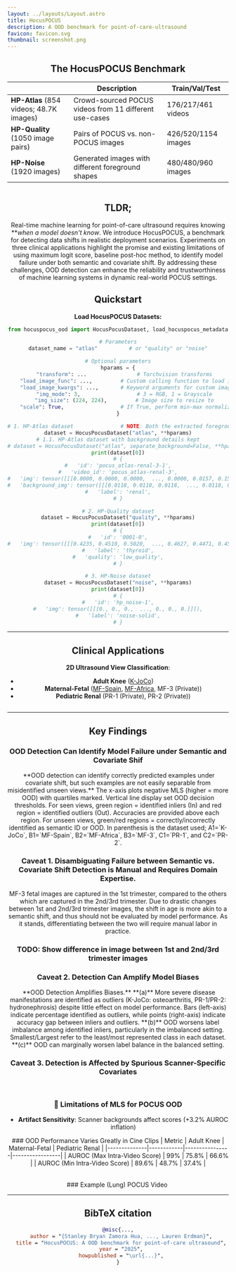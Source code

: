 ```yaml
---
layout: ../layouts/Layout.astro
title: HocusPOCUS
description: A OOD benchmark for point-of-care-ultrasound 
favicon: favicon.svg
thumbnail: screenshot.png
---
```






<Header
  title={frontmatter.title}
  authors={[
    {
      name: "Stanley Bryan Zamora Hua",
      url: "https://stan-hua.github.io/",
      institution: "The Hospital for Sick Children",
    },
    {
      name: "Lauren Erdman",
      institution: "Cincinnati Children's Hospital",
    },
  ]}
  conference="Pre-Print"
  links={[
    {
      name: "Paper",
      url: "",
      icon: "ri:file-pdf-2-line",
    },
    {
      name: "Code",
      url: "https://github.com/stan-hua/hocuspocus",
      icon: "ri:github-line",
    },
    {
      name: "arXiv",
      url: "",
      icon: "academicons:arxiv",
    }
  ]}
  />

## The HocusPOCUS Benchmark

|                                         | **Description**                                        | **Train/Val/Test**  |
|-----------------------------------------|--------------------------------------------------------|---------------------|
| **HP-Atlas** (854 videos; 48.7K images) | Crowd-sourced POCUS videos from 11 different use-cases | 176/217/461 videos  |
| **HP-Quality** (1050 image pairs)       | Pairs of POCUS vs. non-POCUS images                    | 426/520/1154 images |
| **HP-Noise** (1920 images)              | Generated images with different foreground shapes      | 480/480/960 images  |

<Figure caption="HocusPOCUS Datasets">
    <Image source={hocuspocus} altText="HocusPOCUS Datasets" />
</Figure>

<HighlightedSection>

## TLDR;

Real-time machine learning for point-of-care ultrasound requires knowing ***when a model doesn't know*.
We introduce HocusPOCUS, a benchmark for detecting data shifts in realistic deployment scenarios.
Experiments on three clinical applications highlight the promise and existing limitations of using maximum logit score, baseline post-hoc method, to identify model failure under both semantic and covariate shift.
By addressing these challenges, OOD detection can enhance the reliability and trustworthiness of machine learning systems in dynamic real-world POCUS settings.
</HighlightedSection>


## Quickstart

**Load HocusPOCUS Datasets:**
```python
from hocuspocus_ood import HocusPocusDataset, load_hocuspocus_metadata

# Parameters
dataset_name = "atlas"          # or "quality" or "noise"

# Optional parameters
hparams = {
    "transform": ...                # Torchvision transforms
    "load_image_func": ...,         # Custom calling function to load image given image path
    "load_image_kwargs": ...,       # Keyword arguments for custom image loading function
    "img_mode": 3,                  # 3 = RGB, 1 = Grayscale
    "img_size": (224, 224),         # Image size to resize to
    "scale": True,                  # If True, perform min-max normalization
}

# 1. HP-Atlas dataset               # NOTE: Both the extracted foreground and background are loaded
dataset = HocusPocusDataset("atlas", **hparams)
# 1.1. HP-Atlas dataset with background details kept
# dataset = HocusPocusDataset("atlas", separate_background=False, **hparams)
print(dataset[0])
# {
#   'id': 'pocus_atlas-renal-3-1',
#   'video_id': 'pocus_atlas-renal-3',
#   'img': tensor([[[0.0000, 0.0000, 0.0000,  ..., 0.0000, 0.0157, 0.1569]]]),
#   'background_img': tensor([[[0.0118, 0.0118, 0.0118,  ..., 0.0118, 0.0078, 0.0000]]]),
#   'label': 'renal',
# }

# 2. HP-Quality dataset
dataset = HocusPocusDataset("quality", **hparams)
print(dataset[0])
# {
#   'id': '0001-0',
#   'img': tensor([[[0.4235, 0.4510, 0.5020,  ..., 0.4627, 0.4471, 0.4549]]]),
#   'label': 'thyroid',
#   'quality': 'low_quality',
# }

# 3. HP-Noise dataset
dataset = HocusPocusDataset("noise", **hparams)
print(dataset[0])
# {
#   'id': 'hp_noise-1',
#   'img': tensor([[[0., 0., 0.,  ..., 0., 0., 0.]]]),
#   'label': 'noise-solid',
# }
```

---


## Clinical Applications
**2D Ultrasound View Classification**:
- **Adult Knee** ([K-JoCo](https://dataverse.harvard.edu/dataset.xhtml?persistentId=doi:10.7910/DVN/SKP9IB))
- **Maternal-Fetal** ([MF-Spain](https://zenodo.org/records/3904280), [MF-Africa](https://zenodo.org/records/7540448), MF-3 (Private))
- **Pediatric Renal** (PR-1 (Private), PR-2 (Private))

<Figure caption="">
    <Image source={applications} altText="Clinical Applications" />
</Figure>

---

## Key Findings

### OOD Detection Can Identify Model Failure under Semantic and Covariate Shif
<Image source={fig2} altText="OOD Detection Identifies Model Failure under Semantic and Covariate Shift" />
**OOD detection can identify correctly predicted examples under covariate shift, but such examples are not easily separable from misidentified unseen views.** The x-axis plots negative MLS (higher = more OOD) with quartiles marked. Vertical line display set OOD decision thresholds. For seen views, green region = identified inliers (In) and red region = identified outliers (Out). Accuracies are provided above each region. For unseen views, green/red regions = correctly/incorrectly identified as semantic ID or OOD. In parenthesis is the dataset used; A1=`K-JoCo`, B1=`MF-Spain`, B2=`MF-Africa`, B3=`MF-3`, C1=`PR-1`, and C2=`PR-2`.


### Caveat 1. Disambiguating Failure between Semantic vs. Covariate Shift Detection is Manual and Requires Domain Expertise.
MF-3 fetal images are captured in the 1st trimester, compared to the others which are captured in the 2nd/3rd trimester. Due to drastic changes between 1st and 2nd/3rd trimester images, the shift in age is more akin to a semantic shift, and thus should not be evaluated by model performance. As it stands, differentiating between the two will require manual labor in practice.

### TODO: Show difference in image between 1st and 2nd/3rd trimester images

### Caveat 2. Detection Can Amplify Model Biases
<Image source={fig3} altText="OOD Detection Identifies Model Failure under Semantic and Covariate Shift" />
**OOD Detection Amplifies Biases.** **(a)** More severe disease manifestations are identified as outliers (K-JoCo: osteoarthritis, PR-1/PR-2: hydronephrosis) despite little effect on model performance. Bars (left-axis) indicate percentage identified as outliers, while points (right-axis) indicate accuracy gap between inliers and outliers. **(b)** OOD worsens label imbalance among identified inliers, particularly in the imbalanced setting. Smallest/Largest refer to the least/most represented class in each dataset. **(c)** OOD can marginally worsen label balance in the balanced setting.


### Caveat 3. Detection is Affected by Spurious Scanner-Specific Covariates
<TwoColumns>
  <div>
    <Figure caption="[FILL HERE]">
      <Image source={fig3} altText="[FILL HERE]" />
    </Figure>
  </div>
  <div>
    <Figure caption="[FILL HERE]">
      <Image source={fig3} altText="[FILL HERE]" />
    </Figure>
  </div>
</TwoColumns>


### 🚩 Limitations of MLS for POCUS OOD
- **Artifact Sensitivity**: Scanner backgrounds affect scores (+3.2% AUROC inflation)
<TwoColumns>
  <div>
  ### OOD Performance Varies Greatly in Cine Clips
  <Table>
    | Metric       | Adult Knee | Maternal-Fetal | Pediatric Renal |
    |--------------|------------|----------------|-----------------|
    | AUROC (Max Intra-Video Score)    | 99%       | 75.8%          | 66.6%           |
    | AUROC (Min Intra-Video Score)    | 89.6%      | 48.7%          | 37.4%           |
  </Table>
  </div>
  <div>
  ### Example (Lung) POCUS Video
      <Image source={supplemental_video} altText="Example of Unstable OOD Detection in Videos" />
  </div>
</TwoColumns>

---

## BibTeX citation

```bibtex
@misc{...,
  author = "{Stanley Bryan Zamora Hua, ..., Lauren Erdman}",
  title = "HocusPOCUS: A OOD benchmark for point-of-care ultrasound",
  year = "2025",
  howpublished = "\url{...}",
}
```